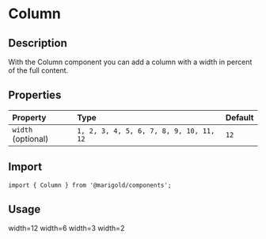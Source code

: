 
<Meta title="Components/Layout/Column" />

# Column

## Description

With the Column component you can add a column with a width in percent of the full content.

## Properties

| Property           | Type                                    | Default |
| :----------------- | :-------------------------------------- | :------ |
| `width` (optional) | `1, 2, 3, 4, 5, 6, 7, 8, 9, 10, 11, 12` | `12`    |

## Import

```tsx
import { Column } from '@marigold/components';
```

## Usage

<Canvas>
  <Story name="Column">
    <Column
      className={useStyles({
        textAlign: 'center',
        border: '1px solid',
        padding: 2,
        margin: 2,
      })}
    >
      width=12
    </Column>
    <Column
      width={6}
      className={useStyles({
        textAlign: 'center',
        border: '1px solid',
        padding: 2,
        margin: 2,
      })}
    >
      width=6
    </Column>
    <Column
      width={3}
      className={useStyles({
        textAlign: 'center',
        border: '1px solid',
        padding: 2,
        margin: 2,
      })}
    >
      width=3
    </Column>
    <Column
      width={2}
      className={useStyles({
        textAlign: 'center',
        border: '1px solid',
        padding: 2,
        margin: 2,
      })}
    >
      width=2
    </Column>
  </Story>
</Canvas>

